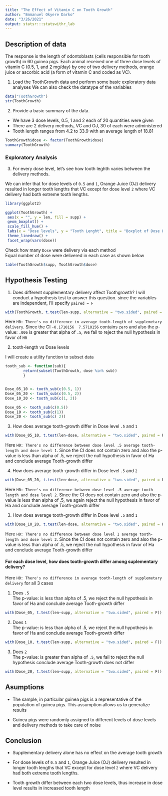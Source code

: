 ```yaml
---
title: "The Effect of Vitamin C on Tooth Growth"
author: "Emmanuel Okyere Darko"
date: "3/26/2021"
output: statsr:::statswithr_lab
---
```


## Description of data
The response is the length of odontoblasts (cells responsible for tooth growth) in 60 guinea pigs. Each animal received one of three dose levels of vitamin C (0.5, 1, and 2 mg/day) by one of two delivery methods, orange juice or ascorbic acid (a form of vitamin C and coded as VC).


1. Load the ToothGrowth data and perform some basic exploratory data analyses
We can also check the datatype of the variables
```r
data("ToothGrowth")
str(ToothGrowth)
```


2. Provide a basic summary of the data.

* We have 3 dose levels, 0.5, 1 and 2 each of 20 quantities were given
* There are 2 delivery methods, VC and OJ, 30 of each were administered
* Tooth length ranges from 4.2 to 33.9 with an average length of 18.81

```r
ToothGrowth$dose <- factor(ToothGrowth$dose)
summary(ToothGrowth)
```


### Exploratory Analysis

3. For every dose level, let's see how tooth leghth varies between the delivery methods.

We can infer that for dose levels of `0.5` and `1`, Orange Juice (OJ) delivery resulted in longer tooth lengths that VC except for dose level `2` where VC delivery had both extreme tooth lengths.

```r
library(ggplot2)

ggplot(ToothGrowth) +
 aes(x = "", y = len, fill = supp) +
 geom_boxplot() + 
 scale_fill_hue() +
 labs(x = "Dose levels", y = "Tooth Lenght", title = "Boxplot of Dose Levls") +
 theme_linedraw() +
 facet_wrap(vars(dose))
```

Check how many `Dose` were delivery via each method  
Equal number of dose were delivered in each case as shown below
```r
table(ToothGrowth$supp, ToothGrowth$dose)
```


## Hypothesis Testing

1. Does different supplementary delivery affect Toothgrowth?
I will conduct a hypothesis test to answer this question. since the variables are independent, I'll specify `paired = F`

```r
with(ToothGrowth, t.test(len~supp, alternative = "two.sided", paired = F))
```

Here `H0: There's no difference in average tooth-length of supplemetary delivery`. Since the CI ` -0.1710156  7.5710156` contains `zero` and also the p-value: `.006` is greater that alpha of `.5`, we fail to reject the null hypothesis in favor of `H0`


2.  tooth-length vs Dose levels

I will create a utility function to subset data

```r
tooth_sub <- function(sub){
        return(subset(ToothGrowth, dose %in% sub))
        }


Dose_05_10 <- tooth_sub(c(0.5, 1))
Dose_05_20 <- tooth_sub(c(0.5, 2))
Dose_10_20 <- tooth_sub(c(1, 2))

Dose_05 <- tooth_sub(c(0.5))
Dose_10 <- tooth_sub(c(1))
Dose_20 <- tooth_sub(c( 2))
```


3. How does average tooth-growth differ in Dose level `.5` and `1`

```r
with(Dose_05_10, t.test(len~dose, alternative = "two.sided", paired = F))
```

Here `H0: There's no difference between dose level .5 average tooth-length and dose level 1`. Since the CI does not contain zero and also the p-value is less than alpha of .5, we reject the null hypothesis in favor of Ha and conclude average Tooth-growth differ


4. How does average tooth-growth differ in Dose level `.5` and `2`

```r
with(Dose_05_20, t.test(len~dose, alternative = "two.sided", paired = F))
```

Here `H0: There's no difference between dose level .5 average tooth-length and dose level 2`. Since the CI does not contain zero and also the p-value is less than alpha of .5, we again reject the null hypothesis in favor of Ha and conclude average Tooth-growth differ


3. How does average tooth-growth differ in Dose level `.5` and `1`

```r
with(Dose_10_20, t.test(len~dose, alternative = "two.sided", paired = F))
```

Here `H0: There's no difference between dose level 1 average tooth-length and dose level 2`. Since the CI does not contain zero and also the p-value is less than alpha of .5, we reject the null hypothesis in favor of Ha and conclude average Tooth-growth differ



#### For each dose level, how does tooth-growth differ among suplementary delivery?
Here `H0: There's no difference in average tooth-length of supplemetary delivery` for all 3 cases

1. Does `.5`   
The p-value: is less than alpha of .5, we reject the null hypothesis in favor of Ha and conclude average Tooth-growth differ

```r
with(Dose_05, t.test(len~supp, alternative = "two.sided", paired = F))
```


2. Does `1`  
The p-value: is less than alpha of .5, we reject the null hypothesis in favor of Ha and conclude average Tooth-growth differ

```r
with(Dose_10, t.test(len~supp, alternative = "two.sided", paired = F))
```

3. Does `2`   
The p-value: is greater than alpha of `.5`, we fail to reject the null hypothesis conclude average Tooth-growth does not differ

```r
with(Dose_20, t.test(len~supp, alternative = "two.sided", paired = F))
```


## Asumptions
* The sample, in particular guinea pigs is a representative of the population of guinea pigs. This assumption allows us to generalize results

* Guinea pigs were randomly assigned to different levels of dose levels and delivery methods to take care of noise


## Conclusion
* Supplementary delivery alone has no effect on the average tooth growth
* For dose levels of `0.5` and `1`, Orange Juice (OJ) delivery resulted in longer tooth lengths that VC except for dose level `2` where VC delivery had both extreme tooth lengths.

* Tooth growth differ between each two dose levels, thus increase in dose level results in increased tooth length
